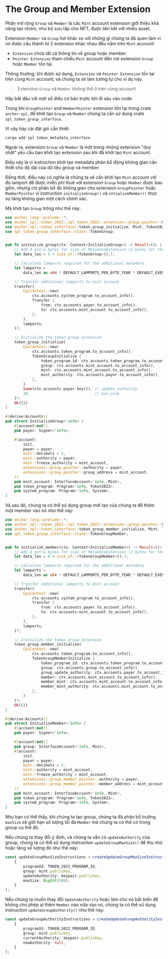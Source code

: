 
# The Group and Member Extension

Phần mở rộng `Group` và `Member` là các `Mint` account extension giới thiệu khả năng tạo nhóm, như bộ sưu tập cho NFT, được liên kết với nhiều asset.

<ArticleSection name="Khởi tạo Mint Account" id="initializing-the-mint-account" level="h2" />

Extension `Member` và `Group` hơi khác so với những gì chúng ta đã quen làm vì nó được cấu thành từ 2 extension khác nhau đều nằm trên `Mint` account:
- `Extension` chứa tất cả thông tin về group hoặc member.
- `Pointer Extension` tham chiếu `Mint` account đến nơi extension `Group` hoặc `Member` tồn tại.

Thông thường, khi được sử dụng, `Extension` và `Pointer Extension` tồn tại trên cùng `Mint` account; và chúng ta sẽ làm tương tự cho ví dụ này.

> Extension `Group` và `Member` không thể ở trên cùng account

Hãy bắt đầu với một số điều cơ bản trước khi đi sâu vào code:

Trong khi `GroupPointer` and `MemberPointer` extension tồn tại trong crate `anchor-spl`, để khởi tạo `Group` và `Member` chúng ta cần sử dụng crate `spl_token_group_interface`.

Vì vậy hãy cài đặt gói cần thiết:

```
cargo add spl_token_metadata_interface
```

Ngoài ra, extension `Group` và `Member` là một trong những extension "duy nhất" yêu cầu bạn khởi tạo extension sau khi đã khởi tạo `Mint` account. 

Điều này là vì instruction khởi tạo metadata phân bổ động không gian cần thiết cho độ dài của dữ liệu group và member.

Đồng thời, điều này có nghĩa là chúng ta sẽ cần khởi tạo `Mint` account với đủ lamport để được miễn phí thuê với extension `Group` hoặc `Member` được bao gồm, nhưng chỉ phân bổ đủ không gian cho extension `GroupPointer` hoặc `MemberPointer` vì instruction `initializeGroup()` và `intializeMember()` thực sự tăng không gian một cách chính xác.

Mã khởi tạo `Group` trông như thế này:

```rust
use anchor_lang::prelude::*;
use anchor_spl::token_2022::spl_token_2022::extension::group_pointer::GroupPointer;
use anchor_spl::token_interface::token_group_initialize, Mint, Token2022, TokenGroupInitialize;
use spl_token_group_interface::state::TokenGroup;


pub fn initialize_group(ctx: Context<InitializeGroup>) -> Result<()> {
    // Add 4 extra bytes for size of MetadataExtension (2 bytes for the discriminator, 2 bytes for length)
    let data_len = 4 + size_of::<TokenGroup>();?;

    // Calculate lamports required for the additional metadata
    let lamports =
        data_len as u64 * DEFAULT_LAMPORTS_PER_BYTE_YEAR * DEFAULT_EXEMPTION_THRESHOLD as u64;

    // Transfer additional lamports to mint account
    transfer(
        CpiContext::new(
            ctx.accounts.system_program.to_account_info(),
            Transfer {
                from: ctx.accounts.payer.to_account_info(),
                to: ctx.accounts.mint_account.to_account_info(),
            },
        ),
        lamports,
    )?;

    // Initialize the token group extension
    token_group_initialize(
        CpiContext::new(
            ctx.accounts.token_program.to_account_info(),
            TokenGroupInitialize {
                token_program_id: ctx.accounts.token_program.to_account_info(),
                group: ctx.accounts.mint_account.to_account_info(),
                mint: ctx.accounts.mint_account.to_account_info(),
                mint_authority: ctx.accounts.payer.to_account_info(),
            },
        )
        Some(ctx.accounts.payer.key()), // update_authority
        10,                             // max_size
    )?;
    Ok(())
}

#[derive(Accounts)]
pub struct InitializeGroup<'info> {
    #[account(mut)]
    pub payer: Signer<'info>,

    #[account(
        init,
        payer = payer,
        mint::decimals = 2,
        mint::authority = payer,
        mint::freeze_authority = mint_account,
        extensions::group_pointer::authority = payer,
        extensions::group_pointer::group_address = mint_account,
    )]
    pub mint_account: InterfaceAccount<'info, Mint>,
    pub token_program: Program<'info, Token2022>,
    pub system_program: Program<'info, System>,
}
```

Và sau đó, chúng ta có thể sử dụng group mới tạo của chúng ta để thêm một member vào nó như thế này:

```rust
use anchor_lang::prelude::*;
use anchor_spl::token_2022::spl_token_2022::extension::group_pointer::GroupPointer;
use anchor_spl::token_interface::token_group_member_initialize, Mint, Token2022, TokenGroupMemberInitialize;
use spl_token_group_interface::state::TokenGroupMember;


pub fn initialize_member(ctx: Context<InitializeMember>) -> Result<()> {
    // Add 4 extra bytes for size of MetadataExtension (2 bytes for the discriminator, 2 bytes for length)
    let data_len = 4 + size_of::<TokenGroupMember>();?;

    // Calculate lamports required for the additional metadata
    let lamports =
        data_len as u64 * DEFAULT_LAMPORTS_PER_BYTE_YEAR * DEFAULT_EXEMPTION_THRESHOLD as u64;

    // Transfer additional lamports to mint account
    transfer(
        CpiContext::new(
            ctx.accounts.system_program.to_account_info(),
            Transfer {
                from: ctx.accounts.payer.to_account_info(),
                to: ctx.accounts.mint_account.to_account_info(),
            },
        ),
        lamports,
    )?;

    // Initialize the token group extension
    token_group_member_initialize(
        CpiContext::new(
            ctx.accounts.token_program.to_account_info(),
            TokenGroupMemberInitialize {
                token_program_id: ctx.accounts.token_program.to_account_info(),
                group: ctx.accounts.group.to_account_info(),
                group_update_authority: ctx.accounts.payer.to_account_info(),
                member: ctx.accounts.mint_account.to_account_info(),
                member_mint: ctx.accounts.mint_account.to_account_info(),
                member_mint_authority: ctx.accounts.mint_account.to_account_info(),
            },
        )
    )?;
    Ok(())
}

#[derive(Accounts)]
pub struct InitializeMember<'info> {
    #[account(mut)]
    pub payer: Signer<'info>,

    #[account(mut)]
    pub group: InterfaceAccount<'info, Mint>,
    #[account(
        init,
        payer = payer,
        mint::decimals = 2,
        mint::authority = mint_account,
        mint::freeze_authority = mint_account,
        extensions::group_member_pointer::authority = payer,
        extensions::group_member_pointer::member_address = mint_account,
    )]
    pub mint_account: InterfaceAccount<'info, Mint>,
    pub token_program: Program<'info, Token2022>,
    pub system_program: Program<'info, System>,
}
```

<ArticleSection name="Cập nhật maxSize cho Group" id="updating-the-max-size-for-groups" level="h2" />

Như bạn có thể thấy, khi chúng ta tạo group, chúng ta đã phân bổ trường `maxSize` sẽ giới hạn số lượng tối đa `Member` mà chúng ta có thể có trong group cụ thể đó.

Nếu chúng ta thay đổi ý định, và chúng ta vẫn có `updateAuthority` của group, chúng ta có thể sử dụng instruction `updateGroupMaxSize()` để thu nhỏ hoặc tăng số lượng đó như thế này:

```ts
const updateGroupMaxSizeInstructions = createUpdateGroupMaxSizeInstruction(
    {
        programId: TOKEN_2022_PROGRAM_ID,
        group: mint.publicKey,
        updateAuthority: keypair.publicKey,
        maxSize: BigInt(100),
    }
);
```

<ArticleSection name="Cập nhật updateAuthority cho Group" id="updating-the-update-authority-for-groups" level="h2" />

Nếu chúng ta muốn thay đổi `UpdateAuthority` hoặc làm cho nó bất biến để không cho phép ai thêm `Member` nào nữa vào nó, chúng ta có thể sử dụng instruction `updateGroupAuthority()` như thế này:

```ts
const updateGroupAuthorityInstructions = createUpdateGroupAuthorityInstruction(
    {
        programId: TOKEN_2022_PROGRAM_ID,
        group: mint.publicKey,
        currentAuthority: keypair.publicKey,
        newAuthority: null,
    }
);
```